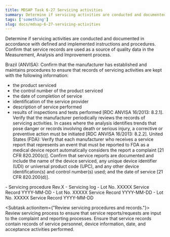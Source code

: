 ```yaml
---
title: MDSAP Task 6-27 Servicing activities
summary: Determine if servicing activities are conducted and documented in accordance with defined and implemented instructions and procedures.
tags: ['something']
slug: docs/mdsap-6-27-servicing-activities
---
```


<RegLang>
Determine if servicing activities are conducted and documented in accordance with defined and implemented instructions and procedures.
Confirm that service records are used as a source of quality data in the Measurement, Analysis and Improvement process.

Brazil (ANVISA):
Confirm that the manufacturer has established and maintains procedures to ensure that records of servicing 
activities are kept with the following information: 
- the product serviced
- the control number of the product serviced
- the date of completion of service
- identification of the service provider
- description of service performed
- results of inspections and tests performed [RDC ANVISA 16/2013: 8.2.1].
Verify that the manufacturer periodically reviews the records of servicing activities. In cases where the analysis 
identifies trends that pose danger or records involving death or serious injury, a corrective or preventive action 
must be initiated [RDC ANVISA 16/2013: 8.2.2].
United States (FDA): Verify that each manufacturer who receives a service report that represents an event that must be reported to FDA as a medical device report automatically considers the report a complaint [21 CFR 820.200(c)].
Confirm that service reports are documented and include the name of the device serviced, any unique device identifier (UDI) or universal product code (UPC), and any other device identification(s) and control number(s) used; and the date of service [21 CFR 820.200(d)].
</RegLang>
<QdocList docs={['servicing procedures', 'servicing log']}/>

<ReportLang>
- Servicing procedure Rev.X
- Servicing log
- Lot No. XXXXX Service Record YYYY-MM-DD
- Lot No. XXXXX Service Record YYYY-MM-DD
- Lot No. XXXXX Service Record YYYY-MM-DD
</ReportLang>

<Subtask actionitem={"Review servicing procedures and records."}>
Review servicing process to ensure that service reports/requests are input to the complaint and reporting processes.  Ensure that service records contain records of service personnel, device information, date, and acceptance activities performed.
</Subtask>



